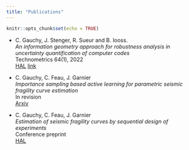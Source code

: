```yaml
---
title: "Publications"
---
```


```r
knitr::opts_chunk$set(echo = TRUE)
```


* C. Gauchy, J. Stenger, R. Sueur and B. Iooss. \
  *An information geometry approach for robustness analysis in uncertainty quantification of computer codes * \
  Technometrics 64(1), 2022\
  [HAL](https://hal.archives-ouvertes.fr/hal-02425477)
  [link](https://www.tandfonline.com/doi/full/10.1080/00401706.2021.1905072)
  
* C. Gauchy, C. Feau, J. Garnier \
  *Importance sampling based active learning for parametric seismic fragility curve estimation* \
  In revision \
  [Arxiv](https://arxiv.org/abs/2109.04323)

* C. Gauchy, C. Feau, J. Garnier \
  *Estimation of seismic fragility curves by sequential design of experiments* \
  Conference preprint   
  [HAL](https://hal.archives-ouvertes.fr/hal-03588974)
